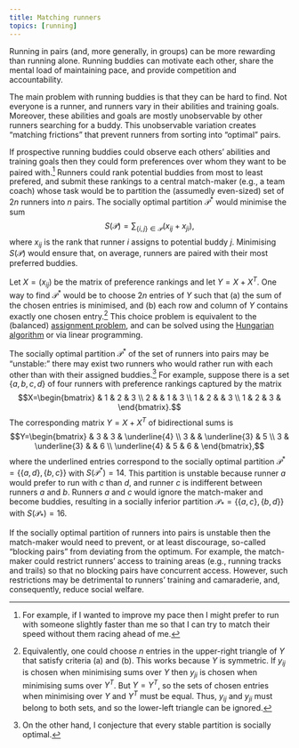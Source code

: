 ```yaml
---
title: Matching runners
topics: [running]
---
```


Running in pairs (and, more generally, in groups) can be more rewarding than running alone.
Running buddies can motivate each other, share the mental load of maintaining pace, and provide competition and accountability.

The main problem with running buddies is that they can be hard to find.
Not everyone is a runner, and runners vary in their abilities and training goals.
Moreover, these abilities and goals are mostly unobservable by other runners searching for a buddy.
This unobservable variation creates "matching frictions" that prevent runners from sorting into "optimal" pairs.

If prospective running buddies could observe each others' abilities and training goals then they could form preferences over whom they want to be paired with.[^example]
Runners could rank potential buddies from most to least prefered, and submit these rankings to a central match-maker (e.g., a team coach) whose task would be to partition the (assumedly even-sized) set of $2n$ runners into $n$ pairs.
The socially optimal partition $\mathcal{P}^*$ would minimise the sum
$$S(\mathcal{P})=\sum_{\{i,j\}\in\mathcal{P}}(x_{ij}+x_{ji}),$$
where $x_{ij}$ is the rank that runner $i$ assigns to potential buddy $j$.
Minimising $S(\mathcal{P})$ would ensure that, on average, runners are paired with their most preferred buddies.

[^example]: For example, if I wanted to improve my pace then I might prefer to run with someone slightly faster than me so that I can try to match their speed without them racing ahead of me.

Let $X=(x_{ij})$ be the matrix of preference rankings and let $Y=X+X^T$.
One way to find $\mathcal{P^*}$ would be to choose $2n$ entries of $Y$ such that
(a) the sum of the chosen entries is minimised, and
(b) each row and column of $Y$ contains exactly one chosen entry.[^upper-triangle]
This choice problem is equivalent to the (balanced) [assignment problem](https://en.wikipedia.org/wiki/Assignment_problem), and can be solved using the [Hungarian algorithm](https://en.wikipedia.org/wiki/Hungarian_algorithm) or via linear programming.

[^upper-triangle]: Equivalently, one could choose $n$ entries in the upper-right triangle of $Y$ that satisfy criteria (a) and (b). This works because $Y$ is symmetric. If $y_{ij}$ is chosen when minimising sums over $Y$ then $y_{ji}$ is chosen when minimising sums over $Y^T$. But $Y=Y^T$, so the sets of chosen entries when minimising over $Y$ and $Y^T$ must be equal. Thus, $y_{ij}$ and $y_{ji}$ must belong to both sets, and so the lower-left triangle can be ignored.

The socially optimal partition $\mathcal{P^*}$ of the set of runners into pairs may be "unstable:" there may exist two runners who would rather run with each other than with their assigned buddies.[^conjecture]
For example, suppose there is a set $\{a, b, c, d\}$ of four runners with preference rankings captured by the matrix
$$X=\begin{bmatrix} & 1 & 2 & 3 \\ 2 & & 1 & 3 \\ 1 & 2 & & 3 \\ 1 & 2 & 3 & \end{bmatrix}.$$
The corresponding matrix $Y=X+X^T$ of bidirectional sums is
$$Y=\begin{bmatrix} & 3 & 3 & \underline{4} \\ 3 & & \underline{3} & 5 \\ 3 & \underline{3} & & 6 \\ \underline{4} & 5 & 6 & \end{bmatrix},$$
where the underlined entries correspond to the socially optimal partition $\mathcal{P}^*=\{\{a,d\},\{b,c\}\}$ with $S(\mathcal{P}^*)=14$.
This partition is unstable because runner $a$ would prefer to run with $c$ than $d$, and runner $c$ is indifferent between runners $a$ and $b$.
Runners $a$ and $c$ would ignore the match-maker and become buddies, resulting in a socially inferior partition $\mathcal{P}_*=\{\{a,c\},\{b,d\}\}$ with $S(\mathcal{P}_*)=16$.

[^conjecture]: On the other hand, I conjecture that every stable partition is socially optimal.

If the socially optimal partition of runners into pairs is unstable then the match-maker would need to prevent, or at least discourage, so-called "blocking pairs" from deviating from the optimum.
For example, the match-maker could restrict runners' access to training areas (e.g., running tracks and trails) so that no blocking pairs have concurrent access.
However, such restrictions may be detrimental to runners' training and camaraderie, and, consequently, reduce social welfare.
